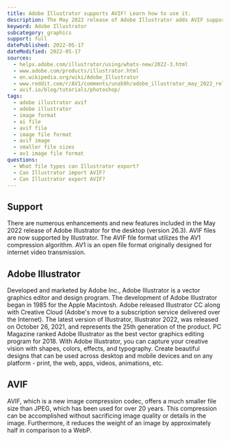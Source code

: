 ```yaml
---
title: Adobe Illustrator supports AVIF! Learn how to use it.
description: The May 2022 release of Adobe Illustrator adds AVIF support.
keyword: Adobe Illustrator
subcategory: graphics
support: full
datePublished: 2022-05-17
dateModified: 2022-05-17
sources:
  - helpx.adobe.com/illustrator/using/whats-new/2022-3.html
  - www.adobe.com/products/illustrator.html
  - en.wikipedia.org/wiki/Adobe_Illustrator
  - www.reddit.com/r/AV1/comments/unab9h/adobe_illustrator_may_2022_release_adds_avif/
  - avif.io/blog/tutorials/photoshop/
tags:
  - adobe illustrator avif
  - adobe illustrator
  - image format
  - ai file
  - avif file
  - image file format
  - avif image
  - smaller file sizes
  - av1 image file format
questions:
  - What file types can Illustrator export?
  - Can Illustrator import AVIF?
  - Can Illustrator export AVIF?
---
```


## Support

There are numerous enhancements and new features included in the May 2022 release of Adobe Illustrator for the desktop (version 26.3). AVIF files are now supported by Illustrator. The AVIF file format utilizes the AV1 compression algorithm. AV1 is an open file format originally designed for internet video transmission.

## Adobe Illustrator

Developed and marketed by Adobe Inc., Adobe Illustrator is a vector graphics editor and design program. The development of Adobe Illustrator began in 1985 for the Apple Macintosh. Adobe released Illustrator CC along with Creative Cloud (Adobe's move to a subscription service delivered over the Internet). The latest version of Illustrator, Illustrator 2022, was released on October 26, 2021, and represents the 25th generation of the product. PC Magazine ranked Adobe Illustrator as the best vector graphics editing program for 2018. With Adobe Illustrator, you can capture your creative vision with shapes, colors, effects, and typography. Create beautiful designs that can be used across desktop and mobile devices and on any platform - print, the web, apps, videos, animations, etc.

## AVIF

AVIF, which is a new image compression codec, offers a much smaller file size than JPEG, which has been used for over 20 years. This compression can be accomplished without sacrificing image quality or details in the image. Furthermore, it reduces the weight of an image by approximately half in comparison to a WebP.
